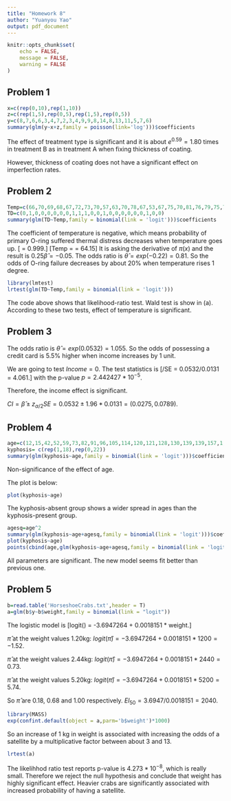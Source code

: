 ---
title: "Homework 8"
author: "Yuanyou Yao"
output: pdf_document
---

```{r setup, include=FALSE}
knitr::opts_chunk$set(
	echo = FALSE,
	message = FALSE,
	warning = FALSE
)
```

## Problem 1



```{r}
x=c(rep(0,10),rep(1,10))
z=c(rep(1,5),rep(0,5),rep(1,5),rep(0,5))
y=c(8,7,6,6,3,4,7,2,3,4,9,9,8,14,8,13,11,5,7,6)
summary(glm(y~x+z,family = poisson(link='log')))$coefficients
```
The effect of treatment type is significant and it is about $e^{0.59} = 1.80$ times in treatment B as in treatment A when fixing thickness of coating.

However, thickness of coating does not have a significant effect on imperfection rates.











## Problem 2
\subparagraph{(a)}
```{r}
Temp=c(66,70,69,68,67,72,73,70,57,63,70,78,67,53,67,75,70,81,76,79,75,76,76)
TD=c(0,1,0,0,0,0,0,0,1,1,1,0,0,1,0,0,0,0,0,0,1,0,0)
summary(glm(TD~Temp,family = binomial(link = 'logit')))$coefficients
```
The coefficient of temperature is negative, which means probability of primary O-ring suﬀered thermal distress decreases when temperature goes up.
\subparagraph{(b)}
\[\frac{exp(-0.22 * 31 + 13.85)}{1 + exp(-0.22 * 31 + 13.85)} = 0.999.\]
\subparagraph{(c)}
\[Temp = \frac{ 13.85}{0.22} = 64.15\]
It is asking the derivative of $\pi(x)$ and the result is $0.25\hat{\beta} = -0.05$.
\subparagraph{(d)}
The odds ratio is $\hat{\theta} = exp(-0.22) = 0.81$. So the odds of O-ring failure decreases by about $20\%$ when temperature rises 1 degree.
\subparagraph{(e)}
```{r}
library(lmtest)
lrtest(glm(TD~Temp,family = binomial(link = 'logit')))
```
The code above shows that likelihood-ratio test. Wald test is show in (a). According to these two tests, effect of temperature is significant.






## Problem 3
\subparagraph{(a)}
The odds ratio is $\hat{\theta} = exp(0.0532) = 1.055$. So the odds of possessing a credit card is $5.5\%$ higher when income increases by 1 unit.
\subparagraph{(b)}
We are going to test $Income = 0$. The test statistics is \[\hat{\beta}/SE = 0.0532/0.0131 = 4.061.\]
with the p-value $p = 2.442427 *10^{-5}$.

Therefore, the income effect is significant.
\subparagraph{(c)}
$CI = \hat{\beta} \pm z_{\alpha/2}SE = 0.0532 \pm 1.96 * 0.0131 = (0.0275, 0.0789)$.







## Problem 4
\subparagraph{(a)}
```{r}
age=c(12,15,42,52,59,73,82,91,96,105,114,120,121,128,130,139,139,157,1,1,2,8,11,18,22,31,37,61,72,81,97,112,118,127,131,140,151,159,177,206)
kyphosis= c(rep(1,18),rep(0,22))
summary(glm(kyphosis~age,family = binomial(link = 'logit')))$coefficients
```
Non-significance of the effect of age.
\subparagraph{(b)}
The plot is below:
\newline
```{r}
plot(kyphosis~age)
```
The kyphosis-absent group shows a wider spread in ages than the kyphosis-present group.
\subparagraph{(c)}
```{r}
agesq=age^2
summary(glm(kyphosis~age+agesq,family = binomial(link = 'logit')))$coefficients
plot(kyphosis~age)
points(cbind(age,glm(kyphosis~age+agesq,family = binomial(link = 'logit'))$fitted.values)[order(cbind(age,glm(kyphosis~age+agesq,family = binomial(link = 'logit'))$fitted.values)[,1]),],type = 'l')
```
All parameters are significant. The new model seems fit better than previous one.




## Problem 5
\subparagraph{(a)}
```{r include=FALSE}
b=read.table('HorseshoeCrabs.txt',header = T)
a=glm(b$y~b$weight,family = binomial(link = "logit"))
```
The logistic model is \[logit(\hat{\pi}) = -3.6947264 + 0.0018151 * weight.\]
\subparagraph{(b)}
$\hat{\pi}$ at the weight values 1.20kg: $logit(\hat{\pi}) = -3.6947264 + 0.0018151 * 1200 = -1.52.$

$\hat{\pi}$ at the weight values 2.44kg: $logit(\hat{\pi}) = -3.6947264 + 0.0018151 * 2440 = 0.73.$

$\hat{\pi}$ at the weight values 5.20kg: $logit(\hat{\pi}) = -3.6947264 + 0.0018151 * 5200 = 5.74.$

So $\hat{\pi}$ are 0.18, 0.68 and 1.00 respectively.
\subparagraph{(c)}
$El_{50}  =  3.6947/0.0018151 = 2040$.
\subparagraph{(d)}
\begin{enumerate}
\item[i]$0.25\hat{\beta}*1000 = 0.45$.
\item[ii]$0.25\hat{\beta}*100 = 0.045$.
\item[iii]$0.25\hat{\beta}*580 = 0.26$.
\end{enumerate}
\subparagraph{(e)}
```{r}
library(MASS)
exp(confint.default(object = a,parm='b$weight')*1000)
```
So an increase of 1 kg in weight is associated with increasing the odds of a satellite by a multiplicative factor between about 3 and 13.
\subparagraph{(f)}
```{r}
lrtest(a)
```
The likelihhod ratio test reports p-value is $4.273 * 10^{-8}$, which is really small. Therefore we reject the null hypothesis and conclude that weight has highly significant effect. Heavier crabs are significantly associated with increased probability of having a satellite.
